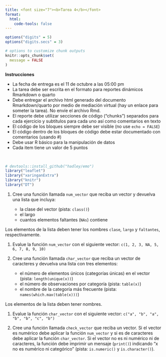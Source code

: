 ```yaml
---
title: <font size="7"><b>Tarea 4</b></font>
format:
  html:
    code-tools: false
---
```


```r

options("digits" = 5)
options("digits.secs" = 3)

# options to customize chunk outputs
knitr::opts_chunk$set(
  message = FALSE
)
```


::: {.alert .alert-warning}
**Instrucciones**

-   La fecha de entrega es el 11 de octubre a las 05:00 pm
-   La tarea debe ser escrita en el formato para reportes dinámicos Rmarkdown o quarto
-   Debe entregar el archivo html generado del documento Rmarkdown/quarto por medio de mediación virtual (hay un enlace para someter la tarea). No envíe el archivo Rmd.
-   El reporte debe utilizar secciones de código ("chunks") separados para cada ejercicio y subtítulos para cada uno así como comentarios en texto
-   El código de los bloques siempre debe ser visible (no use `echo = FALSE`)
-   El código dentro de los bloques de código debe estar documentado con comentarios (usando #)
-   Debe usar R básico para la manipulación de datos
-   Cada item tiene un valor de 5 puntos
:::

 

```r

# devtools::install_github("hadley/emo")
library("leaflet")
library("xaringanExtra")
library("knitr")
library("DT")

```

<!-- skyblue box -->

::: {.alert .alert-info}

1. Cree una función  llamada `num_vector` que reciba un vector y devuelva una lista que incluya:

    - la clase del vector (pista: `class()`)
    - el largo
    - cuantos elementos faltantes (`NAs`) contiene

Los elementos de la lista deben tener los nombres `clase`, `largo` y `faltantes`, respectivamente.

1. Evalue la función `num_vector` con el siguiente vector: `c(1, 2, 3, NA, 5, 6, 7, 8, 9, 10)`

1. Cree una función llamada `char_vector` que reciba un vector de caracteres y devuelva una lista con tres elementos: 

    - el número de elementos únicos (categorías únicas) en el vector (pista: `length(unique(x))`)
    - el número de observaciones por categoría (pista: `table(x)`) 
    - el nombre de la categoría más frecuente (pista: `names(which.max(table(x)))`)

Los elementos de la lista deben tener nombres.

1. Evalue la función `char_vector` con el siguiente vector: `c("a", "b", "a", "b", "b", "c", "b")`   

1. Cree una función llamada `check_vector` que reciba un vector. Si el vector es numérico debe aplicar la función `num_vector` y si es de caracteres debe aplicar la función `char_vector`. Si el vector no es ni numérico ni de caracteres, la función debe imprimir un mensaje (`print()`) indicando "x no es numérico ni categórico" (pista: `is.numeric()` y `is.character()`). 

:::

